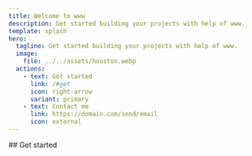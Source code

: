 ```yaml
---
title: Welcome to www
description: Get started building your projects with help of www.
template: splash
hero:
  tagline: Get started building your projects with help of www.
  image:
    file: ../../assets/houston.webp
  actions:
    - text: Get started
      link: /#get
      icon: right-arrow
      variant: primary
    - text: Contact me
      link: https://domain.com/send/email
      icon: external
---
```



<div id="get">
## Get started
<CardGrid>
  <LinkCard 
    title="Install Go" 
    description="This tutorial explains how to install Go on Linux, Mac, and Windows." 
    href="/go/install" />

  <LinkCard 
    title="Go & SQL" 
    description="In this tutorial, you’ll create a database, then write code to access the database. Your example project will be a repository of data about vintage jazz records."
    href="/go/sql" />

  <LinkCard 
    title="Go and SQLite" 
    description="This tutorial introduces the basics of accessing a SQLite relational database with Go."
    href="/go/sqlite" />
</CardGrid>
</div>
